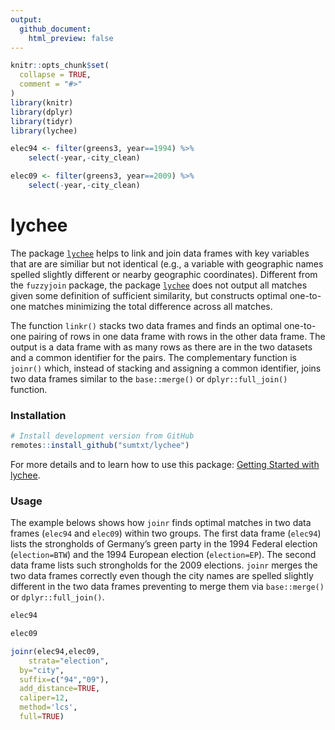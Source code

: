 ```yaml
---
output:
  github_document:
    html_preview: false
---
```


<!-- README.md is generated from README.Rmd. Please edit that file -->

```r
knitr::opts_chunk$set(
  collapse = TRUE,
  comment = "#>"
)
library(knitr)
library(dplyr)
library(tidyr)
library(lychee)

elec94 <- filter(greens3, year==1994) %>% 
	select(-year,-city_clean)

elec09 <- filter(greens3, year==2009) %>% 
	select(-year,-city_clean)
```


# lychee

The package [`lychee`](https://sumtxt.github.io/lychee/) helps to link and join data frames with key variables that are are similiar but not identical (e.g., a variable with geographic names spelled slightly different or nearby geographic coordinates). Different from the `fuzzyjoin` package, the package [`lychee`](https://sumtxt.github.io/lychee/) does not output all matches given some definition of sufficient similarity, but constructs optimal one-to-one matches minimizing the total difference across all matches. 

The function `linkr()` stacks two data frames and finds an optimal one-to-one pairing of rows in one data frame with rows in the other data frame. The output is a data frame with as many rows as there are in the two datasets and a common identifier for the pairs. The complementary function is `joinr()` which, instead of stacking and assigning a common identifier, joins two data frames similar to the `base::merge()` or `dplyr::full_join()` function. 


### Installation

```r
# Install development version from GitHub
remotes::install_github("sumtxt/lychee")
```
For more details and to learn how to use this package: [Getting Started with lychee](https://sumtxt.github.io/lychee/articles/lychee.html).


### Usage 

The example belows shows how `joinr` finds optimal matches in two data frames (`elec94` and `elec09`) within two groups. The first data frame (`elec94`) lists the strongholds of Germany's green party in the 1994 Federal election (`election=BTW`) and the 1994 European election (`election=EP`). The second data frame lists such strongholds for the 2009 elections. `joinr` merges the two data frames correctly even though the city names are spelled slightly different in the two data frames preventing to merge them via `base::merge()` or `dplyr::full_join()`.

```r
elec94

elec09

joinr(elec94,elec09,
	strata="election",
  by="city", 
  suffix=c("94","09"),
  add_distance=TRUE, 
  caliper=12,
  method='lcs',
  full=TRUE)
```








